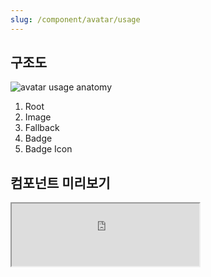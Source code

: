 ```yaml
---
slug: /component/avatar/usage
---
```


## 구조도

<Anatomy>![avatar usage anatomy](./images/avatar-style-anatomy.png)</Anatomy>

1. Root
2. Image
3. Fallback
4. Badge
5. Badge Icon

## 컴포넌트 미리보기

<Iframe
  src="https://sprout-storybook.vercel.app/iframe.html?args=&id=components-avatars-avatar--basic&viewMode=story"
  height="100px"
/>

## 옵션

<HalfCard>
  <HalfCardImageCell>
    ![avatar options size](./images/avatar-options-size.png)
  </HalfCardImageCell>
  <HalfCardDescriptionCell>
    <HalfCardDescriptionTitle>Size</HalfCardDescriptionTitle>
    <HalfCardDescription>
      Avatar는 xxsmall, xsmall, small, medium, large, xlarge, xxlarge 7개의
      사이즈를 가질 수 있습니다. 중요도와 시각적 균형에 맞게 사이즈를
      사용합니다.
    </HalfCardDescription>
  </HalfCardDescriptionCell>
</HalfCard>

<HalfCard>
  <HalfCardImageCell>
    ![avatar options image](./images/avatar-options-image.png)
  </HalfCardImageCell>
  <HalfCardDescriptionCell>
    <HalfCardDescriptionTitle>Image</HalfCardDescriptionTitle>
    <HalfCardDescription>
      Avatar는 사용자가 업로드한 이미지를 표현합니다. 이미지가 없을 경우
      fallback 이미지를 표현합니다.
    </HalfCardDescription>
  </HalfCardDescriptionCell>
</HalfCard>

### 옵션 테이블

| 속성           | 값                                                     | 기본값 | 설명 |
| -------------- | ------------------------------------------------------ | ------ | ---- |
| size           | xxsmall, xsmall, small, medium, large, xlarge, xxlarge | medium |      |
| image          | Image                                                  |        |      |
| fallback       | Image                                                  |        |      |
| badge icon     | Image                                                  |        |      |
| fallback delay | true, false                                            | 100ms  |      |

## 상호작용

Working In Progress

## 가이드라인

Working In Progress
